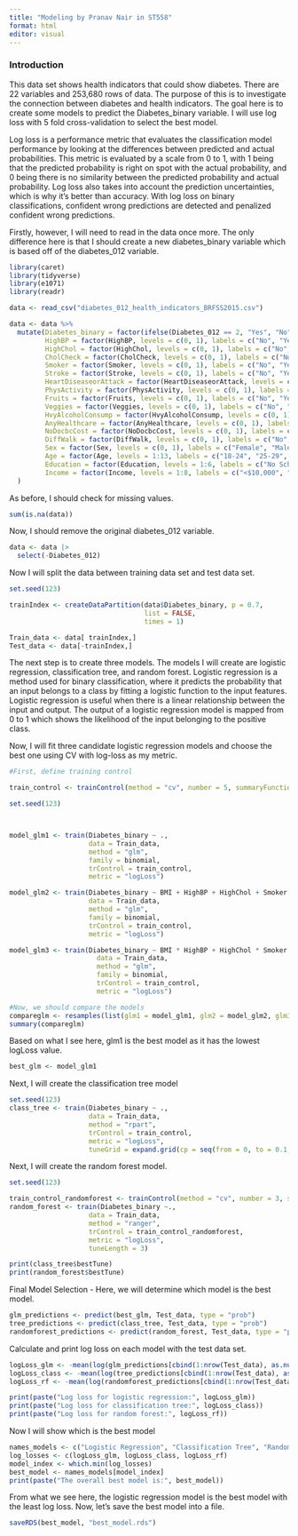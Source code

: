 ```yaml
---
title: "Modeling by Pranav Nair in ST558"
format: html
editor: visual
---
```


### Introduction
This data set shows health indicators that could show diabetes. There are 22 variables and 253,680 rows of data.   The purpose of this is to investigate the connection between diabetes and health indicators.  The goal here is to create some models to predict the Diabetes_binary variable.  I will use log loss with 5 fold cross-validation to select the best model.  

Log loss is a performance metric that evaluates the classification model performance by looking at the differences between predicted and actual probabilities. This metric is evaluated by a scale from 0 to 1, with 1 being that the predicted probability is right on spot with the actual probability, and 0 being there is no similarity between the predicted probability and actual probability.  Log loss also takes into account the prediction uncertainties, which is why it's better than accuracy.  With log loss on binary classifications, confident wrong predictions are detected and penalized confident wrong predictions.

Firstly, however, I will need to read in the data once more.  The only difference here is that I should create a new diabetes_binary variable which is based off of the diabetes_012 variable.
```r
library(caret)
library(tidyverse)
library(e1071)
library(readr)

data <- read_csv("diabetes_012_health_indicators_BRFSS2015.csv")

data <- data %>%
  mutate(Diabetes_binary = factor(ifelse(Diabetes_012 == 2, "Yes", "No")),  # Create binary diabetes variable
         HighBP = factor(HighBP, levels = c(0, 1), labels = c("No", "Yes")),
         HighChol = factor(HighChol, levels = c(0, 1), labels = c("No", "Yes")),
         CholCheck = factor(CholCheck, levels = c(0, 1), labels = c("No", "Yes")),
         Smoker = factor(Smoker, levels = c(0, 1), labels = c("No", "Yes")),
         Stroke = factor(Stroke, levels = c(0, 1), labels = c("No", "Yes")),
         HeartDiseaseorAttack = factor(HeartDiseaseorAttack, levels = c(0, 1), labels = c("No", "Yes")),
         PhysActivity = factor(PhysActivity, levels = c(0, 1), labels = c("No", "Yes")),
         Fruits = factor(Fruits, levels = c(0, 1), labels = c("No", "Yes")),
         Veggies = factor(Veggies, levels = c(0, 1), labels = c("No", "Yes")),
         HvyAlcoholConsump = factor(HvyAlcoholConsump, levels = c(0, 1), labels = c("No", "Yes")),
         AnyHealthcare = factor(AnyHealthcare, levels = c(0, 1), labels = c("No", "Yes")),
         NoDocbcCost = factor(NoDocbcCost, levels = c(0, 1), labels = c("No", "Yes")),
         DiffWalk = factor(DiffWalk, levels = c(0, 1), labels = c("No", "Yes")),
         Sex = factor(Sex, levels = c(0, 1), labels = c("Female", "Male")),
         Age = factor(Age, levels = 1:13, labels = c("18-24", "25-29", "30-34", "35-39", "40-44", "45-49", "50-54", "55-59", "60-64", "65-69", "70-74", "75-79", "80+")),
         Education = factor(Education, levels = 1:6, labels = c("No Schooling", "Elementary", "Some High School", "High School Grad", "Some College", "College Grad")),
         Income = factor(Income, levels = 1:8, labels = c("<$10,000", "$10,000-$15,000", "$15,000-$20,000", "$20,000-$25,000", "$25,000-$35,000", "$35,000-$50,000", "$50,000-$75,000", ">$75,000"))
  )
```


As before, I should check for missing values.

```r
sum(is.na(data))
```

Now, I should remove the original diabetes_012 variable.
```r
data <- data |>
  select(-Diabetes_012)
```


Now I will split the data between training data set and test data set.

```r
set.seed(123)

trainIndex <- createDataPartition(data$Diabetes_binary, p = 0.7,
                                  list = FALSE,
                                  times = 1)

Train_data <- data[ trainIndex,]
Test_data <- data[-trainIndex,]
```


The next step is to create three models.  The models I will create are logistic regression, classification tree, and random forest. Logistic regression is a method used for binary classification, where it predicts the probability that an input belongs to a class by fitting a logistic function to the input features.  Logistic regression is useful when there is a linear relationship between the input and output.  The output of a logistic regression model is mapped from 0 to 1 which shows the likelihood of the input belonging to the positive class.

Now, I will fit three candidate logistic regression models and choose the best one using CV with log-loss as my metric.
```r

#First, define training control 

train_control <- trainControl(method = "cv", number = 5, summaryFunction = mnLogLoss, classProbs = TRUE)

set.seed(123)



model_glm1 <- train(Diabetes_binary ~ ., 
                    data = Train_data, 
                    method = "glm", 
                    family = binomial,
                    trControl = train_control,
                    metric = "logLoss")

model_glm2 <- train(Diabetes_binary ~ BMI + HighBP + HighChol + Smoker + Age, 
                    data = Train_data, 
                    method = "glm", 
                    family = binomial, 
                    trControl = train_control, 
                    metric = "logLoss")

model_glm3 <- train(Diabetes_binary ~ BMI * HighBP + HighChol * Smoker + Age,
                      data = Train_data,
                      method = "glm",
                      family = binomial,
                      trControl = train_control,
                      metric = "logLoss")

#Now, we should compare the models
compareglm <- resamples(list(glm1 = model_glm1, glm2 = model_glm2, glm3 = model_glm3))
summary(compareglm)

```
Based on what I see here, glm1 is the best model as it has the lowest logLoss value.

```r
best_glm <- model_glm1
```


Next, I will create the classification tree model
```r
set.seed(123)
class_tree <- train(Diabetes_binary ~ ., 
                    data = Train_data, 
                    method = "rpart", 
                    trControl = train_control, 
                    metric = "logLoss", 
                    tuneGrid = expand.grid(cp = seq(from = 0, to = 0.1, by = 0.001)))
```


Next, I will create the random forest model.

```r
set.seed(123)

train_control_randomforest <- trainControl(method = "cv", number = 3, summaryFunction = mnLogLoss, classProbs = TRUE)
random_forest <- train(Diabetes_binary ~., 
                    data = Train_data,
                    method = "ranger",
                    trControl = train_control_randomforest,
                    metric = "logLoss",
                    tuneLength = 3)

```

```r
print(class_tree$bestTune)
print(random_forest$bestTune)
```

Final Model Selection - Here, we will determine which model is the best model.
```r
glm_predictions <- predict(best_glm, Test_data, type = "prob")
tree_predictions <- predict(class_tree, Test_data, type = "prob")
randomforest_predictions <- predict(random_forest, Test_data, type = "prob")


```

Calculate and print log loss on each model with the test data set.
```r
logLoss_glm <- -mean(log(glm_predictions[cbind(1:nrow(Test_data), as.numeric(Test_data$Diabetes_binary))]))
logLoss_class <- -mean(log(tree_predictions[cbind(1:nrow(Test_data), as.numeric(Test_data$Diabetes_binary))]))
logLoss_rf <- -mean(log(randomforest_predictions[cbind(1:nrow(Test_data), as.numeric(Test_data$Diabetes_binary))]))

print(paste("Log loss for logistic regression:", logLoss_glm))
print(paste("Log loss for classification tree:", logLoss_class))
print(paste("Log loss for random forest:", logLoss_rf))
```

Now I will show which is the best model
```r
names_models <- c("Logistic Regression", "Classification Tree", "Random Forest")
log_losses <- c(logLoss_glm, logLoss_class, logLoss_rf)
model_index <- which.min(log_losses)
best_model <- names_models[model_index]
print(paste("The overall best model is:", best_model))
```

From what we see here, the logistic regression model is the best model with the least log loss.  Now, let's save the best model into a file.

```r
saveRDS(best_model, "best_model.rds")
```

